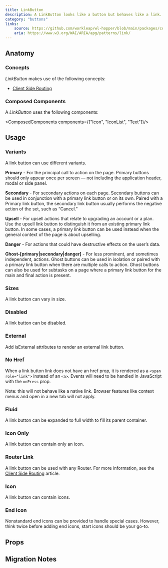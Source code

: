 ```yaml
---
title: LinkButton
description: A LinkButton looks like a button but behaves like a link.
category: "buttons"
links:
    source: https://github.com/workleap/wl-hopper/blob/main/packages/components/src/buttons/src/LinkButton.tsx
    aria: https://www.w3.org/WAI/ARIA/apg/patterns/link/
---
```


<Example src="buttons/docs/link-button/preview" isOpen />

## Anatomy

### Concepts

*LinkButton* makes use of the following concepts:

- [Client Side Routing](./client-side-routing)

### Composed Components

A *LinkButton* uses the following components:

<ComposedComponents components={["Icon", "IconList", "Text"]}/>

## Usage

### Variants
A link button can use different variants.

<Example src="buttons/docs/link-button/variant" />

**Primary** - For the principal call to action on the page. Primary buttons should only appear once per screen — not including the application header, modal or side panel.

**Secondary** - For secondary actions on each page. Secondary buttons can be used in conjunction with a primary link button or on its own. Paired with a Primary link button, the secondary link button usually performs the negative action of the set, such as “Cancel.”

**Upsell** - For upsell actions that relate to upgrading an account or a plan. Use the upsell link button to distinguish it from an existing primary link button. In some cases, a primary link button can be used instead when the general context of the page is about upselling.

**Danger** - For actions that could have destructive effects on the user’s data.

**Ghost-[primary|secondary|danger]** - For less prominent, and sometimes independent, actions. Ghost buttons can be used in isolation or paired with a primary link button when there are multiple calls to action. Ghost buttons can also be used for subtasks on a
page where a primary link button for the main and final action is present.

### Sizes
A link button can vary in size.

<Example src="buttons/docs/link-button/size" />

### Disabled
A link button can be disabled.

<Example src="buttons/docs/link-button/state" />

### External
Add isExternal attributes to render an external link button.

<Example src="buttons/docs/link-button/external" />

### No Href
When a link button link does not have an href prop, it is rendered as a `<span role="link">` instead of an `<a>`. Events will need to be handled in JavaScript with the `onPress` prop.

Note: this will not behave like a native link. Browser features like context menus and open in a new tab will not apply.

<Example src="buttons/docs/link-button/noHref" />

### Fluid
A link button can be expanded to full width to fill its parent container.

<Example src="buttons/docs/link-button/layout" />

### Icon Only
A link button can contain only an icon.

<Example src="buttons/docs/link-button/icon" />

### Router Link
A link button can be used with any Router. For more information, see the [Client Side Routing](./client-side-routing) article.

<Example src="buttons/docs/link-button/reactRouterLink" />

### Icon
A link button can contain icons.

<Example src="buttons/docs/link-button/icons" />

### End Icon
Nonstandard end icons can be provided to handle special cases. However, think twice before adding end icons, start icons should be your go-to.

<Example src="buttons/docs/link-button/endIcon" />

## Props

<PropTable component="LinkButton" />

## Migration Notes

<MigrateGuide src="buttons/docs/migration-notes-link-button" />
